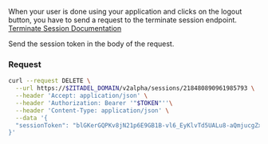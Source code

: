 When your user is done using your application and clicks on the logout button, you have to send a request to the terminate session endpoint.
[Terminate Session Documentation](https://zitadel.com/docs/apis/resources/session_service/session-service-delete-session)

Send the session token in the body of the request.

### Request

```bash
curl --request DELETE \
  --url https://$ZITADEL_DOMAIN/v2alpha/sessions/218480890961985793 \
  --header 'Accept: application/json' \
  --header 'Authorization: Bearer '"$TOKEN"''\
  --header 'Content-Type: application/json' \
  --data '{
  "sessionToken": "blGKerGQPKv8jN21p6E9GB1B-vl6_EyKlvTd5UALu8-aQmjucgZxHSXJx3XMFTwT9_Y3VnbOo3gC_Q"
}'
```
